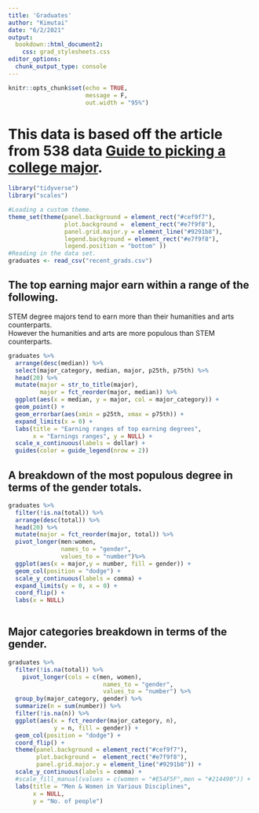 ```yaml
---
title: 'Graduates'
author: "Kimutai"
date: "6/2/2021"
output: 
  bookdown::html_document2:
    css: grad_stylesheets.css
editor_options: 
  chunk_output_type: console
---
```


```r
knitr::opts_chunk$set(echo = TRUE,
                      message = F, 
                      out.width = "95%")
```

# This data is based off the article from 538 data [Guide to picking a college major](https://fivethirtyeight.com/features/the-economic-guide-to-picking-a-college-major/).

```r

library("tidyverse")
library("scales")

#Loading a custom theme.
theme_set(theme(panel.background = element_rect("#cef9f7"),
                plot.background =  element_rect("#e7f9f8"),
                panel.grid.major.y = element_line("#9291b8"),
                legend.background = element_rect("#e7f9f8"),
                legend.position = "bottom" ))
#Reading in the data set.
graduates <- read_csv("recent_grads.csv")
```
## The top earning major earn within a range of the following.

STEM degree majors tend to earn more than their humanities and arts counterparts.  
However the humanities and arts are more populous than STEM counterparts.




```r
graduates %>% 
  arrange(desc(median)) %>% 
  select(major_category, median, major, p25th, p75th) %>% 
  head(20) %>% 
  mutate(major = str_to_title(major), 
         major = fct_reorder(major, median)) %>% 
  ggplot(aes(x = median, y = major, col = major_category)) +
  geom_point() +
  geom_errorbar(aes(xmin = p25th, xmax = p75th)) +
  expand_limits(x = 0) +
  labs(title = "Earning ranges of top earning degrees",
       x = "Earnings ranges", y = NULL) + 
  scale_x_continuous(labels = dollar) +
  guides(color = guide_legend(nrow = 2))
```

## A breakdown of the most populous degree in terms of the gender totals.



```r
graduates %>% 
  filter(!is.na(total)) %>% 
  arrange(desc(total)) %>% 
  head(20) %>% 
  mutate(major = fct_reorder(major, total)) %>% 
  pivot_longer(men:women, 
               names_to = "gender", 
               values_to = "number")%>% 
  ggplot(aes(x = major,y = number, fill = gender)) +
  geom_col(position = "dodge") +
  scale_y_continuous(labels = comma) +
  expand_limits(y = 0, x = 0) +
  coord_flip() +
  labs(x = NULL)
  
```



## Major categories breakdown in terms of the gender.


```r
graduates %>% 
  filter(!is.na(total)) %>% 
    pivot_longer(cols = c(men, women), 
                           names_to = "gender", 
                           values_to = "number") %>% 
  group_by(major_category, gender) %>% 
  summarize(n = sum(number)) %>% 
  filter(!is.na(n)) %>% 
  ggplot(aes(x = fct_reorder(major_category, n),
             y = n, fill = gender)) +
  geom_col(position = "dodge") +
  coord_flip() +
  theme(panel.background = element_rect("#cef9f7"),
        plot.background =  element_rect("#e7f9f8"),
        panel.grid.major.y = element_line("#9291b8")) +
  scale_y_continuous(labels = comma) +
  #scale_fill_manual(values = c(women = "#E54F5F",men = "#214490")) +
  labs(title = "Men & Women in Various Disciplines",
       x = NULL,
       y = "No. of people")
       
```












